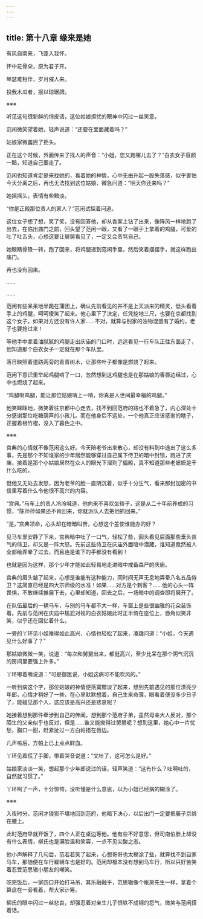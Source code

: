 ```yaml
---
---
---
```

title: 第十八章 缘来是她
---




有风自南来，飞蓬入我怀。

怀中花骨朵，原为君子开。

琴瑟难相伴，岁月催人来。

投我木瓜者，报以琼琚牌。

※※※

听见这句很新鲜的俏皮话，这位姑娘担忧的眼神中闪过一丝笑意。

范闲微笑望着她，轻声说道：“还要在里面藏着吗？”

姑娘家微羞摇了摇头。

正在这个时候，外面传来了找人的声音：“小姐，您又跑哪儿去了？”白衣女子容颜一黯，知道自己要走了。

范闲也知道肯定是来找她的，看着她的神情，心中无由升起一股失落感，似乎害怕今天分离之后，再也无法找到这位姑娘，微急问道：“明天你还来吗？”

她摇摇头，表情有些黯淡。

“你是正殿那位贵人的家人？”范闲试探着问道。

这位女子想了想，笑了笑，没有回答他，却从香案上钻了出来，像阵风一样地跑了出去，在临出庙门之前，回头望了范闲一眼，又看了一眼手上拿着的鸡腿，可爱的吐了吐舌头，心想这要让舅舅看见了，一定又会责骂自己。

她眼睛骨碌一转，跑了回来，将鸡腿递到范闲手里，然后笑着摆摆手，就这样跑出庙门。

再也没有回来。

……

……

范闲有些呆呆地半跪在蒲团上，确认先前看见的并不是上天派来的精灵，低头看着手上的鸡腿，呵呵傻笑了起来。他心里下了决定，任凭挖地三尺，也要在京都找到这个女子。如果对方还没有许人家……不对，就算与别家的浊物混蛋有了婚约，老子也要抢过来！

等他手中拿着油腻腻的鸡腿走出庆庙的门口时，远远看见一行车队正往东面走了，他知道那个白衣女子一定就在那个车队里。

落日映照着道路两旁的青青树木，让那些叶子都像是燃烧了起来。

范闲下意识里举起鸡腿啃了一口，忽然想到这鸡腿也是在那姑娘的香唇边经过，心中也燃烧了起来。

“鸡腿啊鸡腿，能让那位姑娘啃上一啃，你真是人世间最幸福的鸡腿。”

他笑眯眯地，微笑着往京都中心走去，找不到回范府的路也不着急了，内心深处十分感谢那位吃糖葫芦的小孩儿。而在他身后不远处，一个他真正应该感谢的瞎子，正握着根竹棍，没入了暮色之中。

※※※

宫典的心情就不像范闲这么好。今天陪老爷出来散心，却没有料到中途出了这么多事，先是那个不知谁家的少年居然能够穿过自己属下侍卫的暗中封锁，跑进了庆庙，接着是那个小姑娘居然在众人的眼光下溜到了偏殿，真不知道那些老嬷嬷是干什么吃的。

但他又无处去发怒，因为老爷的脸一直阴沉着，似乎十分生气，看来那封加密的书信里写着什么令他很不高兴的内容。

“宫典。”马车上的贵人冷冷喊道，他向来不喜欢坐轿子，这是从二十年前养成的习惯，“陈萍萍如果还不肯回来，你就派队人去把他抓回来。”

“是。”宫典领命，心头却在暗暗叫苦，心想这个差使谁能办的好？

见马车里安静了下来，宫典暗中吐了一口气，轻松了些，回头看见后面那些垂头丧气的侍卫，却又是一阵大怒。先前这些侍卫在庆庙外面暗中潜藏，谁知道竟然被人全部给弄晕了过去，而且连是谁下的手都没有看到！

也就是因为这样，那个少年才能如此轻易地走进暗中戒备森严的庆庙。

宫典的眉头皱了起来，心想是谁能有这种能力，同时间无声无息地弄晕八名五品侍卫？这简直已经是四大宗师级的水准！如果……对方是个刺客？……他的心头一阵畏惧，不敢继续推展下去，心里却知道，回去之后，一场暗中的调查即将展开了。

在队伍最后的一辆马车，与别的马车都不大一样，车窗上是些很幽雅的花朵装饰着。先前与范闲在庆庙中尴尬对视的白衣姑娘此时正半倚在座位上，唇角似笑非笑，似乎还在回忆着什么。

一旁的丫环见小姐难得如此高兴，心情也轻松了起来，凑趣问道：“小姐，今天遇见什么好事了？”

那姑娘微微一笑，说道：“每次和舅舅出来，都挺高兴，至少比呆在那个阴气沉沉的房间里要强上许多。”

丫环嘟着嘴说道：“可是御医说，小姐这病可不能吹风的。”

一听到病这个字，那位姑娘的神情便落寞黯淡了起来，想到先前遇见的那位漂亮少年郎，心情才稍好了一些，在心里默默想着，自己生来命薄，眼看着便没多少日子了，能碰见那个人，这应该是高兴还是悲哀呢？

她接着想到那件牵涉到自己的传闻，想到那个范府子弟，虽然母亲大人反对，那个陌生的父亲似乎也反对，但是……谁又能拗得过舅舅呢？想到这里，她心中一片忧愁，胸口一甜，赶紧扯过一方白帕捂在唇边。

几声咳后，方帕上已上点点鲜血。

丫环见着慌了手脚，带着哭音说道：“又吐了，这可怎么是好。”

姑娘家淡淡一笑，想起那个少年郎说过的话，轻声笑道：“这有什么？吐啊吐的，自然就习惯了。”

丫环啊了一声，十分惊愕，没听懂是什么意思，以为小姐已经病的糊涂了。

※※※

入夜时分，范闲才狼狈不堪地回到范府，他暗下决心，以后出门一定要把藤子京绑在腰上。

此时范府早就开饭了，四个人正在桌边等他。他有些不好意思，但司南伯脸上却没有什么表情，柳氏也是满脸温和笑容，一点不见尖酸之态。

他小声解释了几句后，范若若笑了起来，心想哥哥也太糊涂了些，就算找不到自家马车，那随便在车行雇辆车也是好的。范闲却根本没有想到马车行，所以只好苦笑着忍受范思辙小朋友的嘲笑。

吃完饭后，一家四口开始打马吊，其乐融融乎，范思辙像个帐房先生一样，拿着个算盘在一旁看着，帮大家计筹。

柳氏的眼中闪过一丝悲哀，却强忍着对亲生儿子恨铁不成钢的怨气，微笑与范闲搭着话。